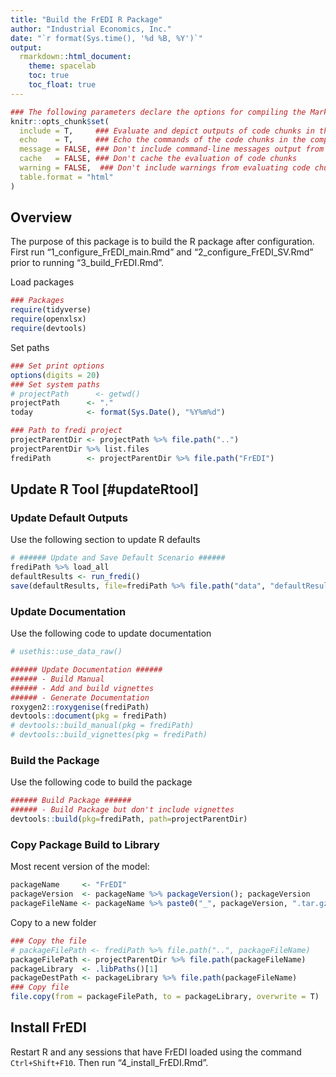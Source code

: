 ```yaml
---
title: "Build the FrEDI R Package"
author: "Industrial Economics, Inc."
date: "`r format(Sys.time(), '%d %B, %Y')`"
output:
  rmarkdown::html_document:
    theme: spacelab
    toc: true
    toc_float: true
---
```


<style>
/* Simplified version of Bootstrap's responsive table CSS */
.table-responsive {
    display: block;
    width: 100%;
    overflow-x: auto;
}

.table-responsive > table {
    width: 100%;
}
</style>


```r
### The following parameters declare the options for compiling the Markdown document.
knitr::opts_chunk$set(
  include = T,     ### Evaluate and depict outputs of code chunks in the compiled document
  echo    = T,     ### Echo the commands of the code chunks in the compiled document
  message = FALSE, ### Don't include command-line messages output from evaluating code chunks
  cache   = FALSE, ### Don't cache the evaluation of code chunks
  warning = FALSE,  ### Don't include warnings from evaluating code chunks
  table.format = "html" 
)
```

## Overview

The purpose of this package is to build the R package after configuration. First run "1_configure_FrEDI_main.Rmd" and "2_configure_FrEDI_SV.Rmd"  prior to running "3_build_FrEDI.Rmd".

Load packages 

```r
### Packages
require(tidyverse)
require(openxlsx)
require(devtools)
```


Set paths

```r
### Set print options
options(digits = 20)
### Set system paths
# projectPath      <- getwd()
projectPath      <- "."
today            <- format(Sys.Date(), "%Y%m%d")

### Path to fredi project
projectParentDir <- projectPath %>% file.path("..")
projectParentDir %>% list.files
frediPath        <- projectParentDir %>% file.path("FrEDI")
```



## Update R Tool [#updateRtool]

### Update Default Outputs

Use the following section to update R defaults

```r
# ###### Update and Save Default Scenario ######
frediPath %>% load_all
defaultResults <- run_fredi()
save(defaultResults, file=frediPath %>% file.path("data", "defaultResults.rda"))
```



### Update Documentation

Use the following code to update documentation
<!-- usethis::use_data() -->

```r
# usethis::use_data_raw()
```


```r
###### Update Documentation ######
###### - Build Manual
###### - Add and build vignettes
###### - Generate Documentation
roxygen2::roxygenise(frediPath)
devtools::document(pkg = frediPath)
# devtools::build_manual(pkg = frediPath)
# devtools::build_vignettes(pkg = frediPath)
```



### Build the Package

Use the following code to build the package

```r
###### Build Package ######
###### - Build Package but don't include vignettes
devtools::build(pkg=frediPath, path=projectParentDir)
```



### Copy Package Build to Library


Most recent version of the model:

```r
packageName     <- "FrEDI"
packageVersion  <- packageName %>% packageVersion(); packageVersion
packageFileName <- packageName %>% paste0("_", packageVersion, ".tar.gz"); packageFileName
```

Copy to a new folder

```r
### Copy the file
# packageFilePath <- frediPath %>% file.path("..", packageFileName)
packageFilePath <- projectParentDir %>% file.path(packageFileName)
packageLibrary  <- .libPaths()[1]
packageDestPath <- packageLibrary %>% file.path(packageFileName)
### Copy file
file.copy(from = packageFilePath, to = packageLibrary, overwrite = T)
```



## Install FrEDI


Restart R and any sessions that have FrEDI loaded using the command `Ctrl+Shift+F10`. Then run "4_install_FrEDI.Rmd".

